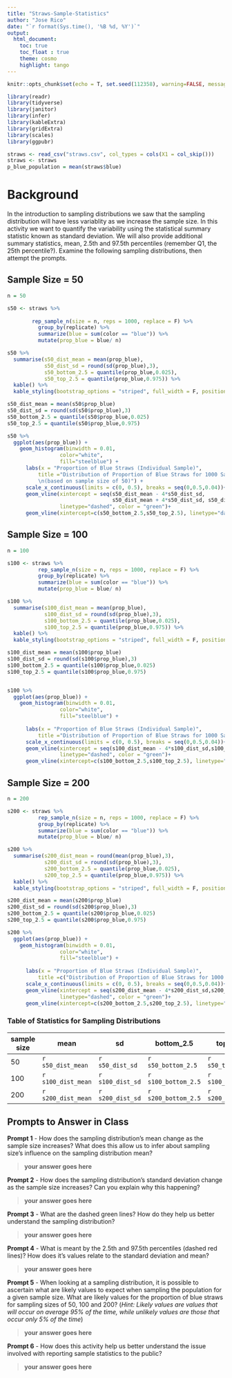 ```yaml
---
title: "Straws-Sample-Statistics"
author: "Jose Rico"
date: "`r format(Sys.time(), '%B %d, %Y')`"
output: 
  html_document:
    toc: true
    toc_float : true
    theme: cosmo
    highlight: tango
---
```


```r
knitr::opts_chunk$set(echo = T, set.seed(112358), warning=FALSE, message=FALSE, fig.height=4, fig.align='center') #Chunk default settings 
```

```r
library(readr)
library(tidyverse)
library(janitor)
library(infer)
library(kableExtra)
library(gridExtra)
library(scales)
library(ggpubr)
```

```r
straws <- read_csv("straws.csv", col_types = cols(X1 = col_skip()))
straws <- straws 
p_blue_population = mean(straws$blue)
```

# Background
In the introduction to sampling distributions we saw that the sampling distribution will have less variablity as we increase the sample size.  In this activity we want to quantify the variability using the statistical summary statistic known as standard deviation. We will also provide additional summary statistics, mean, 2.5th and 97.5th percentiles (remember Q1, the 25th percentile?).  Examine the following sampling distributions, then attempt the prompts.   

## Sample Size = 50

```r
n = 50

s50 <- straws %>%
  
        rep_sample_n(size = n, reps = 1000, replace = F) %>% 
          group_by(replicate) %>% 
          summarize(blue = sum(color == "blue")) %>% 
          mutate(prop_blue = blue/ n) 

s50 %>% 
  summarise(s50_dist_mean = mean(prop_blue),
            s50_dist_sd = round(sd(prop_blue),3),
            s50_bottom_2.5 = quantile(prop_blue,0.025),
            s50_top_2.5 = quantile(prop_blue,0.975)) %>% 
  kable() %>% 
  kable_styling(bootstrap_options = "striped", full_width = F, position = "left")

s50_dist_mean = mean(s50$prop_blue)
s50_dist_sd = round(sd(s50$prop_blue),3)
s50_bottom_2.5 = quantile(s50$prop_blue,0.025)
s50_top_2.5 = quantile(s50$prop_blue,0.975)

s50 %>% 
  ggplot(aes(prop_blue)) +
    geom_histogram(binwidth = 0.01, 
                 color="white", 
                 fill="steelblue") +
      labs(x = "Proportion of Blue Straws (Individual Sample)",
          title ="Distribution of Proportion of Blue Straws for 1000 Samples
          \n(based on sample size of 50)") +
      scale_x_continuous(limits = c(0, 0.5), breaks = seq(0,0.5,0.04))+
      geom_vline(xintercept = seq(s50_dist_mean - 4*s50_dist_sd,
                                  s50_dist_mean + 4*s50_dist_sd, s50_dist_sd),
                 linetype="dashed", color = "green")+
      geom_vline(xintercept=c(s50_bottom_2.5,s50_top_2.5), linetype="dashed", color = "red")

```



## Sample Size = 100

```r
n = 100

s100 <- straws %>%
          rep_sample_n(size = n, reps = 1000, replace = F) %>% 
          group_by(replicate) %>% 
          summarize(blue = sum(color == "blue")) %>% 
          mutate(prop_blue = blue/ n) 

s100 %>% 
  summarise(s100_dist_mean = mean(prop_blue),
            s100_dist_sd = round(sd(prop_blue),3),
            s100_bottom_2.5 = quantile(prop_blue,0.025),
            s100_top_2.5 = quantile(prop_blue,0.975)) %>% 
  kable() %>% 
  kable_styling(bootstrap_options = "striped", full_width = F, position = "left")

s100_dist_mean = mean(s100$prop_blue)
s100_dist_sd = round(sd(s100$prop_blue),3)
s100_bottom_2.5 = quantile(s100$prop_blue,0.025)
s100_top_2.5 = quantile(s100$prop_blue,0.975)


s100 %>% 
  ggplot(aes(prop_blue)) +
    geom_histogram(binwidth = 0.01, 
                 color="white", 
                 fill="steelblue") +
  
      labs(x = "Proportion of Blue Straws (Individual Sample)",
          title ="Distribution of Proportion of Blue Straws for 1000 Samples \n(based on sample size of 100") +
      scale_x_continuous(limits = c(0, 0.5), breaks = seq(0,0.5,0.04))+
      geom_vline(xintercept = seq(s100_dist_mean - 4*s100_dist_sd,s100_dist_mean + 4*s100_dist_sd, s100_dist_sd),
                 linetype="dashed", color = "green")+
      geom_vline(xintercept=c(s100_bottom_2.5,s100_top_2.5), linetype="dashed", color = "red")

```

## Sample Size = 200

```r
n = 200

s200 <- straws %>%
          rep_sample_n(size = n, reps = 1000, replace = F) %>% 
          group_by(replicate) %>% 
          summarize(blue = sum(color == "blue")) %>% 
          mutate(prop_blue = blue/ n) 

s200 %>% 
  summarise(s200_dist_mean = round(mean(prop_blue),3),
            s200_dist_sd = round(sd(prop_blue),3),
            s200_bottom_2.5 = quantile(prop_blue,0.025),
            s200_top_2.5 = quantile(prop_blue,0.975)) %>% 
  kable() %>% 
  kable_styling(bootstrap_options = "striped", full_width = F, position = "left")

s200_dist_mean = mean(s200$prop_blue)
s200_dist_sd = round(sd(s200$prop_blue),3)
s200_bottom_2.5 = quantile(s200$prop_blue,0.025)
s200_top_2.5 = quantile(s200$prop_blue,0.975)

s200 %>% 
  ggplot(aes(prop_blue)) +
    geom_histogram(binwidth = 0.01, 
                 color="white", 
                 fill="steelblue") +
  
      labs(x = "Proportion of Blue Straws (Individual Sample)",
          title =c("Distribution of Proportion of Blue Straws for 1000 Samples \n (n = 200)")) +
      scale_x_continuous(limits = c(0, 0.5), breaks = seq(0,0.5,0.04))+
      geom_vline(xintercept = seq(s200_dist_mean - 4*s200_dist_sd,s200_dist_mean + 4*s200_dist_sd, s200_dist_sd),
                 linetype="dashed", color = "green")+
      geom_vline(xintercept=c(s200_bottom_2.5,s200_top_2.5), linetype="dashed", color = "red")
```

### Table of Statistics for Sampling Distributions


|  sample size  | mean   |  sd  |  bottom_2.5  |  top_2.5 |
|--------------|--------|--------|-----------|----------|
| 50  | `r s50_dist_mean` | `r s50_dist_sd` | `r s50_bottom_2.5`  | `r s50_top_2.5`  |
| 100  | `r s100_dist_mean` | `r s100_dist_sd` | `r s100_bottom_2.5`  | `r s100_top_2.5`  |
| 200  | `r s200_dist_mean` | `r s200_dist_sd` | `r s200_bottom_2.5`  | `r s200_top_2.5`  |

## Prompts to Answer in Class

**Prompt 1** - How does the sampling distribution's mean change as the sample size increases?  What does this allow us to infer about sampling size's influence on the sampling distribution mean?

> **your answer goes here**

**Prompt 2** - How does the sampling distribution's standard deviation change as the sample size increases?  Can you explain why this happening?

> **your answer goes here**

**Prompt 3** - What are the dashed green lines?  How do they help us better understand the sampling distribution?

> **your answer goes here**

**Prompt 4** - What is meant by the 2.5th and 97.5th percentiles (dashed red lines)?  How does it's values relate to the standard deviation and mean?

> **your answer goes here**

**Prompt 5** - When looking at a sampling distribution, it is possible to ascertain what are likely values to expect when sampling the population for a given sample size.  What are likely values for the proportion of blue straws for sampling sizes of 50, 100 and 200?  (*Hint: Likely values are values that will occur on average 95% of the time, while unlikely values are those that occur only 5% of the time*) 

> **your answer goes here**

**Prompt 6** - How does this activity help us better understand the issue involved with reporting sample statistics to the public?

> **your answer goes here**












